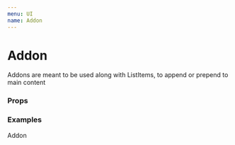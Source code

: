 ```yaml
---
menu: UI
name: Addon
---
```



# Addon

Addons are meant to be used along with ListItems, to append or prepend to main content

### Props

<Props of={RawAddon} />

### Examples

<Playground>
  <Addon>Addon</Addon>
</Playground>
